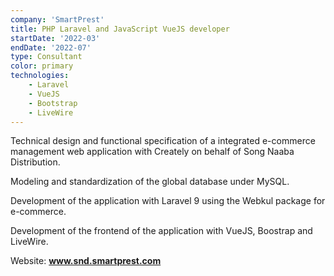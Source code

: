```yaml
---
company: 'SmartPrest'
title: PHP Laravel and JavaScript VueJS developer  
startDate: '2022-03'
endDate: '2022-07'
type: Consultant
color: primary
technologies: 
    - Laravel
    - VueJS
    - Bootstrap
    - LiveWire
---
```

Technical design and functional specification of a
integrated e-commerce management web application with
Creately on behalf of Song Naaba Distribution.

Modeling and standardization of the global database under
MySQL.

Development of the application with Laravel 9 using the
Webkul package for e-commerce.

Development of the frontend of the application with VueJS, Boostrap
and LiveWire.

Website: **www.snd.smartprest.com**

